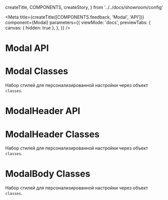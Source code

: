   createTitle,
  COMPONENTS,
  createStory,
} from '../../docs/showroom/config'

<Meta
  title={createTitle([COMPONENTS.feedback, 'Modal', 'API'])}
  component={Modal}
  parameters={{
    viewMode: 'docs',
    previewTabs: {
      canvas: { hidden: true },
    },
  }}
/>

# Modal API

<ArgsTable of={Modal} />

# Modal Classes

Набор стилей для персонализированной настройки через объект `classes`.

<ArgsTable of={ClassesDummy} />

# ModalHeader API

<ArgsTable of={ModalHeader} />

# ModalHeader Classes

Набор стилей для персонализированной настройки через объект `classes`.

<ArgsTable of={HeaderClassesDummy} />

# ModalBody Classes

Набор стилей для персонализированной настройки через объект `classes`.

<ArgsTable of={BodyClassesDummy} />

